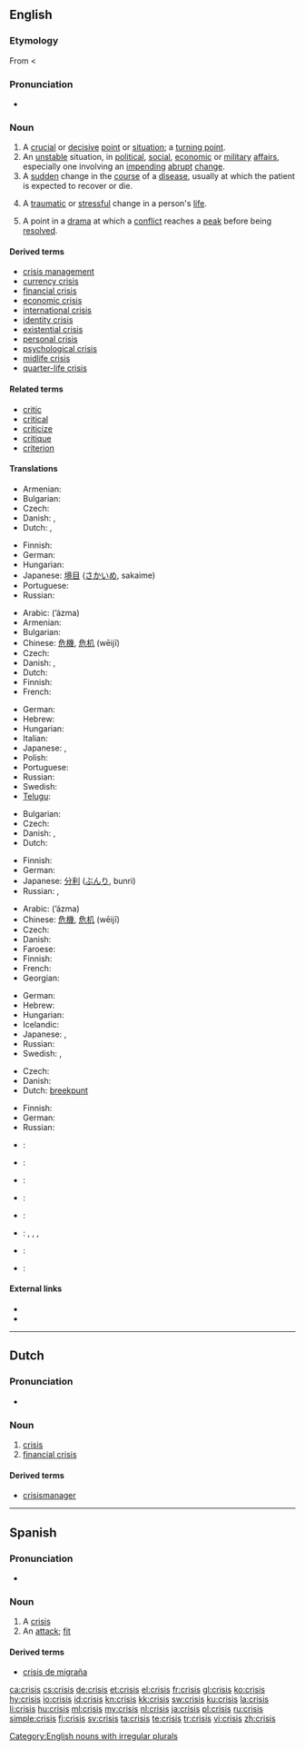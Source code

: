 ==English==
{{wikipedia|dab=Crisis (disambiguation)|mul=Crisis}}

===Etymology===
From {{etyl|grc|en}} {{term|κρίσις|sc=polytonic|tr=krisis||a separating, power of distinguishing, decision, choice, election, judgment, dispute|lang=grc}} < {{term|κρίνω|sc=polytonic|tr=krinō||pick out, choose, decide, judge|lang=grc}}

===Pronunciation===
* {{audio|En-us-crisis.ogg|Audio (US)}}

===Noun===
{{en-noun|crises}}

# A [[crucial]] or [[decisive]] [[point]] or [[situation]]; a [[turning point]].
# An [[unstable]] situation, in [[political]], [[social]], [[economic]] or [[military]] [[affair]]s, especially one involving an [[impending]] [[abrupt]] [[change]].
# A [[sudden]] change in the [[course]] of a [[disease]], usually at which the patient is expected to recover or die.
# {{psychology}} A [[traumatic]] or [[stressful]] change in a person's [[life]].
# {{drama}} A point in a [[drama]] at which a [[conflict]] reaches a [[peak]] before being [[resolved]].

====Derived terms====
* [[crisis management]]
* [[currency crisis]]
* [[financial crisis]]
* [[economic crisis]]
* [[international crisis]]
* [[identity crisis]]
* [[existential crisis]]
* [[personal crisis]]
* [[psychological crisis]]
* [[midlife crisis]]
* [[quarter-life crisis]]

====Related terms====
* [[critic]]
* [[critical]]
* [[criticize]]
* [[critique]]
* [[criterion]]

====Translations====
{{trans-top|crucial or decisive point or situation; a turning point}}
* Armenian: {{t-|hy|ճգնաժամ|tr=č̣gnažam}}
* Bulgarian: {{t+|bg|криза|f}}
* Czech: {{t-|cs|rozhodující}} {{t+|cs|okamžik|m}}
* Danish: {{t|da|vendepunkt|n}}, {{t-|da|krise|c}}
* Dutch: {{t+|nl|crisis|f}}, {{t-|nl|keerpunt|n}}
{{trans-mid}}
* Finnish: {{t+|fi|kriisi}}
* German: {{t+|de|Krise|f}}
* Hungarian: {{t+|hu|krízis}}
* Japanese: [[境目]] ([[さかいめ]], sakaime)
* Portuguese: {{t|pt|crise|f}}
* Russian: {{t+|ru|кризис|m|tr=krízis}}
{{trans-bottom}}

{{trans-top|unstable situation in political, social, economic or military affairs}}
* Arabic: {{Arab|[[أزمة]]}} (ʼázma) {{f}}
* Armenian: {{t-|hy|ճգնաժամ|tr=č̣gnažam}}
* Bulgarian: {{t+|bg|криза|f}}
* Chinese: [[危機]], [[危机]] (wēijī)
* Czech: {{t-|cs|krize|f}}
* Danish: {{t|da|krisetilstand|c}}, {{t-|da|krise|c}}
* Dutch: {{t+|nl|crisis|f}}
* Finnish: {{t+|fi|kriisi}}
* French: {{t+|fr|crise|f}}
{{trans-mid}}
* German: {{t+|de|Krise|f}}
* Hebrew: {{t-|he|משבר|m|tr=mashber}}
* Hungarian: {{t+|hu|válság}}
* Italian: {{t-|it|crisi|f}}
* Japanese: {{t+|ja|危機|tr=[[きき]], kiki}} , {{t|ja|クライシス|tr=kuraishisu}}
* Polish: {{t+|pl|kryzys}}
* Portuguese: {{t|pt|crise|f}}
* Russian: {{t+|ru|кризис|m|tr=krízis}}
* Swedish: {{t+|sv|kris}}
* [[Telugu]]: {{t|te|సంక్షోభం|tr=sankshObham}}
{{trans-bottom}}

{{trans-top|sudden change in the course of a disease}}
* Bulgarian: {{t+|bg|криза|f}}
* Czech: {{t-|cs|krize|f}}
* Danish: {{t|da|vendepunkt|n}}, {{t-|da|krise|c}}
* Dutch: {{t+|nl|crisis|f}}
{{trans-mid}}
* Finnish: {{t+|fi|kriisi}}
* German: {{t+|de|Krise|f}}
* Japanese: [[分利]] ([[ぶんり]], bunri)
* Russian: {{t+|ru|кризис|m|tr=krízis}}, {{t|ru|криз|m|tr=kriz}}
{{trans-bottom}}

{{trans-top|traumatic or stressful change in a person's life}}
* Arabic: {{Arab|[[أزمة]]}} (ʼázma) {{f}}
* Chinese: [[危機]], [[危机]] (wēijī)
* Czech: {{t-|cs|krize|f}}
* Danish: {{t-|da|krise|c}}
* Faroese: {{t-|fo|kreppa|f|xs=Faroese}}
* Finnish: {{t+|fi|kriisi}}
* French: {{t+|fr|crise|f}}
* Georgian: {{tø|ka|კრიზისი|tr=krizisi|sc=Geor}}
{{trans-mid}}
* German: {{t+|de|Krise|f}}
* Hebrew: {{t-|he|משבר|m|tr=mashber}}
* Hungarian: {{t+|hu|krízis}}
* Icelandic: {{t+|is|kreppa}}
* Japanese: {{t+|ja|危機|tr=[[きき]], kiki}} , {{t|ja|クライシス|tr=kuraishisu}}
* Russian: {{t+|ru|кризис|m|tr=krízis}}
* Swedish: {{t+|sv|kris}},  {{t|sv|livskris}}
{{trans-bottom}}

{{trans-top|point in a drama at which a conflict reaches a peak before being resolved}}
* Czech: {{t-|cs|krize|f}}
* Danish: {{t-|da|krise|c}}
* Dutch: [[breekpunt]] {{n}}
{{trans-mid}}
* Finnish: {{t+|fi|kriisi}}
* German: {{t+|de|Krise|f}}
* Russian: {{t+|ru|кризис|m|tr=krízis}}
{{trans-bottom}}

{{checktrans-top}}
* {{ttbc|eo}}: {{t-|eo|krizo|xs=Esperanto}}
* {{ttbc|el}}: {{t+|el|κρίση|f|tr=krisi}}
* {{ttbc|it}}: {{t-|it|crisi|f}}
{{trans-mid}}
* {{ttbc|no}}: {{t-|no|krise}}
* {{ttbc|pt}}: {{t-|pt|crise|f}}
* {{ttbc|gd}}: {{t-|gd|cruas|m|xs=Scottish Gaelic}}, {{t-|gd|èiginn|f|xs=Scottish Gaelic}}, {{t-|gd|cunnart|m|xs=Scottish Gaelic}}, {{t|gd|gabhadh|m|xs=Scottish Gaelic}}
* {{ttbc|es}}: {{t-|es|crisis|f}}
* {{ttbc|sv}}: {{t+|sv|kris|c}}
{{trans-bottom}}

====External links====
* {{R:Webster 1913}}
* {{R:Century 1911}}

[[Category:English nouns with irregular plurals]]

----

==Dutch==

===Pronunciation===
* {{audio|Nl-crisis.ogg|audio}}

===Noun===
{{nl-noun|f|crises|pl2=crisissen|crisisje}}

# [[#English|crisis]]
# [[financial crisis]]

====Derived terms====
* [[crisismanager]] {{m}}

----

==Spanish==

===Pronunciation===
* {{IPA|/ˈkɾisis/|lang=es}}

===Noun===
{{es-noun|f|pl=crisis}}

# A [[#English|crisis]]
# An [[attack#Noun|attack]]; [[fit#Noun_2|fit]]

====Derived terms====

* [[crisis de migraña]] {{f}}

[[ca:crisis]]
[[cs:crisis]]
[[de:crisis]]
[[et:crisis]]
[[el:crisis]]
[[fr:crisis]]
[[gl:crisis]]
[[ko:crisis]]
[[hy:crisis]]
[[io:crisis]]
[[id:crisis]]
[[kn:crisis]]
[[kk:crisis]]
[[sw:crisis]]
[[ku:crisis]]
[[la:crisis]]
[[li:crisis]]
[[hu:crisis]]
[[ml:crisis]]
[[my:crisis]]
[[nl:crisis]]
[[ja:crisis]]
[[pl:crisis]]
[[ru:crisis]]
[[simple:crisis]]
[[fi:crisis]]
[[sv:crisis]]
[[ta:crisis]]
[[te:crisis]]
[[tr:crisis]]
[[vi:crisis]]
[[zh:crisis]]